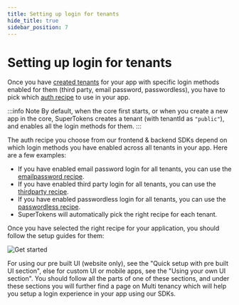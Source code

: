 ```yaml
---
title: Setting up login for tenants 
hide_title: true
sidebar_position: 7
---
```


# Setting up login for tenants

Once you have [created tenants](./new-tenant) for your app with specific login methods enabled for them (third party, email password, passwordless), you have to pick which [auth recipe](https://supertokens.com/docs/guides#authentication-methods) to use in your app.

:::info Note
By default, when the core first starts, or when you create a new app in the core, SuperTokens creates a tenant (with tenantId as `"public"`), and enables all the login methods for them.
:::

The auth recipe you choose from our frontend & backend SDKs depend on which login methods you have enabled across all tenants in your app. Here are a few examples:

- If you have enabled email password login for all tenants, you can use the [emailpassword recipe](https://supertokens.com/docs/authentication/email-password/introduction).
- If you have enabled third party login for all tenants, you can use the [thirdparty recipe](https://supertokens.com/docs/authentication/social/introduction).
- If you have enabled passwordless login for all tenants, you can use the [passwordless recipe](https://supertokens.com/docs/authentication/passwordless/introduction).
- SuperTokens will automatically pick the right recipe for each tenant.

Once you have selected the right recipe for your application, you should follow the setup guides for them:

![Get started](/img/prebuilt-and-custom-ui-screenshot.png)

For using our pre built UI (website only), see the "Quick setup with pre built UI section", else for custom UI or mobile apps, see the "Using your own UI section". You should follow all the parts of one of these sections, and under these sections you will further find a page on Multi tenancy which will help you setup a login experience in your app using our SDKs.
